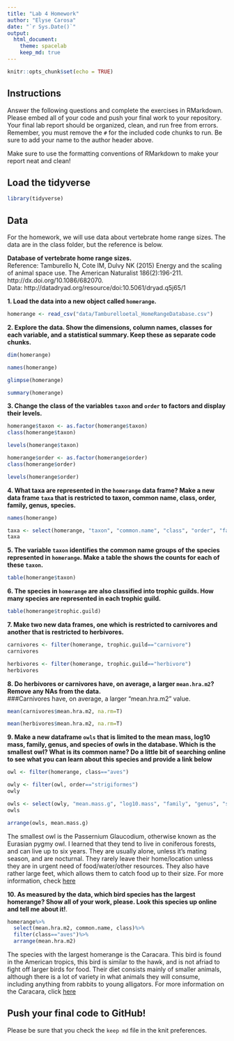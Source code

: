 ```yaml
---
title: "Lab 4 Homework"
author: "Elyse Carosa"
date: "`r Sys.Date()`"
output:
  html_document: 
    theme: spacelab
    keep_md: true
---
```


```r
knitr::opts_chunk$set(echo = TRUE)
```

## Instructions
Answer the following questions and complete the exercises in RMarkdown. Please embed all of your code and push your final work to your repository. Your final lab report should be organized, clean, and run free from errors. Remember, you must remove the `#` for the included code chunks to run. Be sure to add your name to the author header above.  

Make sure to use the formatting conventions of RMarkdown to make your report neat and clean!  

## Load the tidyverse
```r
library(tidyverse)
```

## Data
For the homework, we will use data about vertebrate home range sizes. The data are in the class folder, but the reference is below.  

**Database of vertebrate home range sizes.**  
Reference: Tamburello N, Cote IM, Dulvy NK (2015) Energy and the scaling of animal space use. The American Naturalist 186(2):196-211. http://dx.doi.org/10.1086/682070.  
Data: http://datadryad.org/resource/doi:10.5061/dryad.q5j65/1  

**1. Load the data into a new object called `homerange`.**
```r
homerange <- read_csv("data/Tamburelloetal_HomeRangeDatabase.csv")
```

**2. Explore the data. Show the dimensions, column names, classes for each variable, and a statistical summary. Keep these as separate code chunks.**  
```r
dim(homerange)
```

```r
names(homerange)
```

```r
glimpse(homerange)
```

```r
summary(homerange)
```


**3. Change the class of the variables `taxon` and `order` to factors and display their levels.**  
```r
homerange$taxon <- as.factor(homerange$taxon)
class(homerange$taxon)
```

```r
levels(homerange$taxon)
```


```r
homerange$order <- as.factor(homerange$order)
class(homerange$order)
```

```r
levels(homerange$order)
```


**4. What taxa are represented in the `homerange` data frame? Make a new data frame `taxa` that is restricted to taxon, common name, class, order, family, genus, species.**  
```r
names(homerange)
```
```r
taxa <- select(homerange, "taxon", "common.name", "class", "order", "family", "genus", "species")
taxa
```


**5. The variable `taxon` identifies the common name groups of the species represented in `homerange`. Make a table the shows the counts for each of these `taxon`.**  
```r
table(homerange$taxon)
```

**6. The species in `homerange` are also classified into trophic guilds. How many species are represented in each trophic guild.**  
```r
table(homerange$trophic.guild)
```


**7. Make two new data frames, one which is restricted to carnivores and another that is restricted to herbivores.**  
```r
carnivores <- filter(homerange, trophic.guild=="carnivore")
carnivores
```

```r
herbivores <- filter(homerange, trophic.guild=="herbivore")
herbivores
```


**8. Do herbivores or carnivores have, on average, a larger `mean.hra.m2`? Remove any NAs from the data.**  
###Carnivores have, on average, a larger "mean.hra.m2" value.  
```r
mean(carnivores$mean.hra.m2, na.rm=T)
```

```r
mean(herbivores$mean.hra.m2, na.rm=T)
```


**9. Make a new dataframe `owls` that is limited to the mean mass, log10 mass, family, genus, and species of owls in the database. Which is the smallest owl? What is its common name? Do a little bit of searching online to see what you can learn about this species and provide a link below** 
```r
owl <- filter(homerange, class=="aves")
```

```r
owly <- filter(owl, order=="strigiformes")
owly
```

```r
owls <- select(owly, "mean.mass.g", "log10.mass", "family", "genus", "species")
owls
```
    
```r
arrange(owls, mean.mass.g)
```

The smallest owl is the Passernium Glaucodium, otherwise known as the Eurasian pygmy owl. I learned that they tend to live in coniferous forests, and can live up to six years. They are usually alone, unless it's mating season, and are nocturnal. They rarely leave their home/location unless they are in urgent need of food/water/other resources. They also have rather large feet, which allows them to catch food up to their size. For more information, check [here](https://animaldiversity.org/accounts/Glaucidium_passerinum/)  

    
**10. As measured by the data, which bird species has the largest homerange? Show all of your work, please. Look this species up online and tell me about it!**.  
```r
homerange%>%
  select(mean.hra.m2, common.name, class)%>%
  filter(class=="aves")%>%
  arrange(mean.hra.m2)
```

The species with the largest homerange is the Caracara. This bird is found in the American tropics, this bird is similar to the hawk, and is not afriad to fight off larger birds for food. Their diet consists mainly of smaller animals, although there is a lot of variety in what animals they will consume, including anything from rabbits to young alligators. For more information on the Caracara, click [here](https://www.audubon.org/field-guide/bird/crested-caracara) 

## Push your final code to GitHub!
Please be sure that you check the `keep md` file in the knit preferences.   